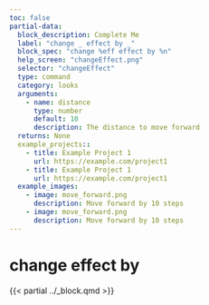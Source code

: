 ```yaml
---
toc: false
partial-data:
  block_description: Complete Me
  label: "change _ effect by _"
  block_spec: "change %eff effect by %n"
  help_screen: "changeEffect.png"
  selector: "changeEffect"
  type: command
  category: looks
  arguments:
    - name: distance
      type: number
      default: 10
      description: The distance to move forward
  returns: None
  example_projects::
    - title: Example Project 1
      url: https://example.com/project1
    - title: Example Project 1
      url: https://example.com/project1
  example_images:
    - image: move_forward.png
      description: Move forward by 10 steps
    - image: move_forward.png
      description: Move forward by 10 steps
---
```


# change  effect by {.unnumbered}

{{< partial ../_block.qmd >}}
